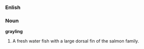 ===Enlish===
===Noun===
'''grayling'''

# A fresh water fish with a large dorsal fin of the salmon family.
